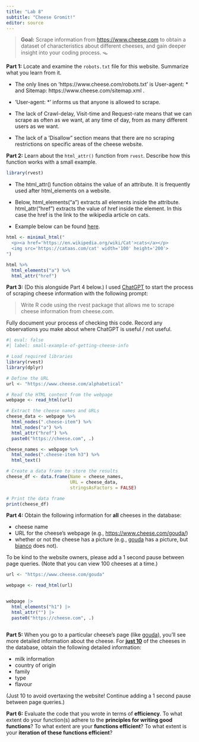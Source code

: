 ```yaml
---
title: "Lab 8"
subtitle: "Cheese Gromit!"
editor: source
---
```


> **Goal:** Scrape information from <https://www.cheese.com> to obtain a dataset
> of characteristics about different cheeses, and gain deeper insight into your
> coding process. 🪤

**Part 1:** Locate and examine the `robots.txt` file for this website. Summarize
what you learn from it.

- The only lines on 'https://www.cheese.com/robots.txt' is User-agent: * and Sitemap: https://www.cheese.com/sitemap.xml .

- 'User-agent: *' informs us that anyone is allowed to scrape.

- The lack of Crawl-delay, Visit-time and Request-rate means that we can scrape as often as we want, at any time of day, from as many different users as we want.

- The lack of a 'Disallow" section means that there are no scraping restrictions on specific areas of the cheese website.


**Part 2:** Learn about the `html_attr()` function from `rvest`. Describe how
this function works with a small example.

```r
library(rvest)
```

- The html_attr() function obtains the value of an attribute. It is frequently used after html_elements on a website. 

- Below, html_elements("a") extracts all elements inside the <a> attribute. html_attr("href") extracts the value of href inside the <a> element. In this case the href is the link to the wikipedia article on cats.

- Example below can be found [here](https://cran.r-project.org/web/packages/rvest/vignettes/rvest.html).

```r
html <- minimal_html("
  <p><a href='https://en.wikipedia.org/wiki/Cat'>cats</a></p>
  <img src='https://cataas.com/cat' width='100' height='200'>
")

html %>% 
  html_elements("a") %>% 
  html_attr("href")
```


**Part 3:** (Do this alongside Part 4 below.) I 
used [ChatGPT](https://chat.openai.com/chat) to start the process of scraping
cheese information with the following prompt:

> Write R code using the rvest package that allows me to scrape cheese
> information from cheese.com.

Fully document your process of checking this code. Record any observations you
make about where ChatGPT is useful / not useful.

```r
#| eval: false
#| label: small-example-of-getting-cheese-info

# Load required libraries
library(rvest)
library(dplyr)

# Define the URL
url <- "https://www.cheese.com/alphabetical"

# Read the HTML content from the webpage
webpage <- read_html(url)

# Extract the cheese names and URLs
cheese_data <- webpage %>%
  html_nodes(".cheese-item") %>%
  html_nodes("a") %>%
  html_attr("href") %>%
  paste0("https://cheese.com", .)

cheese_names <- webpage %>%
  html_nodes(".cheese-item h3") %>%
  html_text()

# Create a data frame to store the results
cheese_df <- data.frame(Name = cheese_names,
                        URL = cheese_data,
                        stringsAsFactors = FALSE)

# Print the data frame
print(cheese_df)
```

**Part 4:** Obtain the following information for **all** cheeses in the
database:

-   cheese name
-   URL for the cheese's webpage (e.g., <https://www.cheese.com/gouda/>)
-   whether or not the cheese has a picture (e.g., 
[gouda](https://www.cheese.com/gouda/) has a picture, but 
[bianco](https://www.cheese.com/bianco/) does not).

To be kind to the website owners, please add a 1 second pause between page
queries. (Note that you can view 100 cheeses at a time.)


```r


url <- "https://www.cheese.com/gouda"

webpage <- read_html(url)


webpage |>
  html_elements("h1") |>
  html_attr("") |>
  paste0("https://cheese.com", .)



```


**Part 5:** When you go to a particular cheese's page (like 
[gouda](https://www.cheese.com/gouda/)), you'll see more detailed information
about the cheese. For [**just 10**]{.underline} of the cheeses in the database,
obtain the following detailed information:

-   milk information
-   country of origin
-   family
-   type
-   flavour

(Just 10 to avoid overtaxing the website! Continue adding a 1 second pause
between page queries.)

**Part 6:** Evaluate the code that you wrote in terms of **efficiency**. To
what extent do your function(s) adhere to the **principles for writing good functions**?
To what extent are your **functions efficient**? To what extent is your 
**iteration of these functions efficient**? 